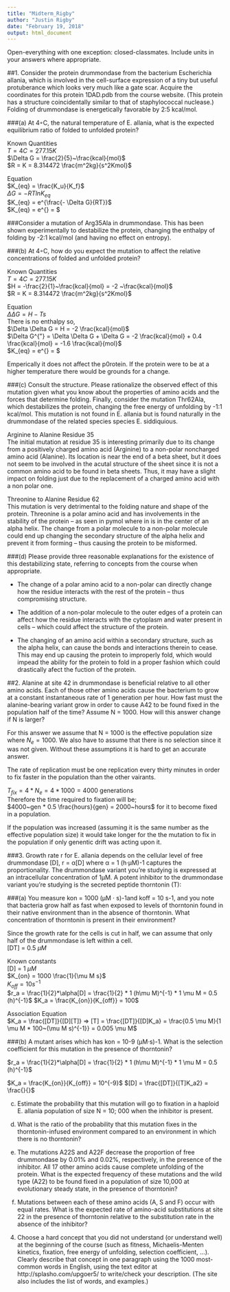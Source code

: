 ```yaml
---
title: "Midterm_Rigby"
author: "Justin Rigby"
date: "February 19, 2018"
output: html_document
---
```

Open-everything with one exception: closed-classmates. Include units in your
answers where appropriate.  
  
##1. Consider the protein drummondase from the bacterium Escherichia allania, which is involved in the cell-surface expression of a tiny but useful protuberance which looks very much like a gate scar. Acquire the coordinates for this protein 1DAD.pdb from the course website. (This protein has a structure coincidentally similar to that of staphylococcal nuclease.)  
Folding of drummondase is energetically favorable by 2:5 kcal/mol.  
  
###(a) At 4◦C, the natural temperature of E. allania, what is the expected equilibrium ratio of folded to unfolded protein?   
  
Known Quantities  
$T = 4 C = 277.15 K$  
$\Delta G = \frac{2}{5}~\frac{kcal}{mol}$  
$R = K = 8.314472 \frac{m^2kg}{s^2Kmol}$
    
Equation  
$K_{eq} = \frac{K_u}{K_f}$  
$\Delta G = -RTlnK_{eq}$  
$K_{eq} = e^{\frac{- \Delta G}{RT}}$   
$K_{eq} = e^{\frac{- 0.4}{277.15*8.314472}} = $  
  
  
###Consider a mutation of Arg35Ala in drummondase. This has been shown experimentally to destabilize the protein, changing the enthalpy of folding by -2:1 kcal/mol (and having no effect on entropy).   
  
  
###(b) At 4◦C, how do you expect the mutation to affect the relative concentrations of folded and unfolded protein?  
  
Known Quantities  
$T = 4 C = 277.15 K$  
$H = -\frac{2}{1}~\frac{kcal}{mol} = -2 ~\frac{kcal}{mol}$  
$R = K = 8.314472 \frac{m^2kg}{s^2Kmol}$  
  
Equation  
$\Delta \Delta G = H - Ts$  
There is no enthalpy so,  
$\Delta \Delta G = H = -2 \frac{kcal}{mol}$  
$\Delta G^{"} = \Delta \Delta G + \Delta G = -2 \frac{kcal}{mol} + 0.4 \frac{kcal}{mol} = -1.6 \frac{kcal}{mol}$  
$K_{eq} = e^{\frac{-1.6}{277.15*8.314472}} = $  
  
Emperically it does not affect the p0rotein. If the protein were to be at a higher temperature there would be grounds for a change.  
    
###(c) Consult the structure. Please rationalize the observed effect of this mutation given what you know about the properties of amino acids and the forces that determine folding. Finally, consider the mutation Thr62Ala, which destabilizes the protein, changing the free energy of unfolding by -1:1 kcal/mol. This mutation is not found in E. allania but is found naturally in the drummondase of the related species species E. siddiquious.  
  
Arginine to Alanine Residue 35  
The initial mutation at residue 35 is interesting primarily due to its change from a positively charged amino acid (Arginine) to a non-polar noncharged amino acid (Alanine). Its location is near the end of a beta sheet, but it does not seem to be involved in the acutal structure of the sheet since it is not a common amino acid to be found in beta sheets. Thus, it may have a slight impact on folding just due to the replacement of a charged amino acid with a non polar one.  
  
Threonine to Alanine Residue 62  
This mutation is very detrimental to the folding nature and shape of the protein. Threonine is a polar amino acid and has involvements in the stability of the protein -- as seen in pymol where in is in the center of an alpha helix. The change from a polar molecule to a non-polar molecule could end up changing the secondary structure of the alpha helix and prevent it from forming -- thus causing the protein to be misformed.  
  
  
###(d) Please provide three reasonable explanations for the existence of this destabilizing state, referring to concepts from the course when appropriate.  
  
- The change of a polar amino acid to a non-polar can directly change how the residue interacts with the rest of the protein -- thus compromising structure.

- The addition of a non-polar molecule to the outer edges of a protein can affect how the residue interacts with the cytoplasm and water present in cells -- which could affect the structure of the protein.  
  
- The changing of an amino acid within a secondary structure, such as the alpha helix, can cause the bonds and interactions therein to cease. This may end up causing the protein to improperly fold, which would impead the ability for the protein to fold in a proper fashion which could drastically afect the fuction of the protein.   
  
  
##2. Alanine at site 42 in drummondase is beneficial relative to all other amino acids. Each of those other amino acids cause the bacterium to grow at a constant instantaneous rate of 1 generation per hour. How fast must the alanine-bearing variant grow in order to cause A42 to be found fixed in the population half of the time? Assume N = 1000. How will this answer change if N is larger?  
  
For this answer we assume that N = 1000 is the effective population size where $N_e = 1000$. We also have to assume that there is no selection since it was not given. Without these assumptions it is hard to get an accurate answer.   
  
The rate of replication must be one replication every thirty minutes in order to fix faster in the population than the other vairants. 
  
$T_{fix} = 4*N_e = 4 *1000 = 4000$ generations  
Therefore the time required to fixation will be;  
$4000~gen * 0.5 \frac{hours}{gen} = 2000~hours$ for it to become fixed in a population.  
  
If the population was increased (assuming it is the same number as the effective population size) it would take longer for the the mutation to fix in the population if only genentic drift was acting upon it.  
    
###3. Growth rate r for E. allania depends on the cellular level of free drummondase [D], r = α[D] where α = 1 (h·µM)-1 captures the proportionality. The drummondase variant you’re studying is expressed at an intracellular concentration of 1µM. A potent inhibitor to the drummondase variant you’re studying is the secreted peptide thorntonin (T):  
  
  
  
###(a) You measure kon = 1000 (µM · s)-1and koff = 10 s-1, and you note that bacteria grow half as fast when exposed to levels of thorntonin found in their native environment than in the absence of thorntonin. What concentration of thorntonin is present in their environment?  
  
Since the growth rate for the cells is cut in half, we can assume that only half of the drummondase is left within a cell.  
[DT] = 0.5 $\mu M$  

Known constants    
[D] = 1 $\mu M$  
$K_{on} = 1000 \frac{1}{\mu M s}$  
$K_{off} = 10 s^{-1}$  
$r_a = \frac{1}{2}*\alpha[D] = \frac{1}{2} * 1 (h\mu M)^{-1} * 1 \mu M = 0.5 (h)^{-1}$ 
$K_a = \frac{K_{on}}{K_{off}} = 100$

Association Equation  
$K_a = \frac{[DT]}{[D][T]} => [T] = \frac{[DT]}{[D]K_a} = \frac{0.5 \mu M}{1 \mu M * 100~(\mu M s)^{-1}} = 0.005 \mu M$  
  
###(b) A mutant arises which has kon = 10-9 (µM·s)-1. What is the selection coefficient for this mutation in the presence of thorntonin?  
  
$r_a = \frac{1}{2}*\alpha[D] = \frac{1}{2} * 1 (h\mu M)^{-1} * 1 \mu M = 0.5 (h)^{-1}$ 
  
$K_a = \frac{K_{on}}{K_{off}} = 10^{-9}$
$[D] = \frac{[DT]}{[T]K_a2} = \frac{}{}$
  
  
  
(c) Estimate the probability that this mutation will go to fixation in a haploid E. allania population of size N = 10; 000 when the inhibitor is present.  
  
  
(d) What is the ratio of the probability that this mutation fixes in the thorntonin-infused environment compared to an environment in which there is no thorntonin?  
  
  
(e) The mutations A22S and A22F decrease the proportion of free drummondase by 0.01% and 0.02%, respectively, in the presence of the inhibitor. All 17 other amino acids cause complete unfolding of the protein. What is the expected frequency of these mutations and the wild type (A22) to be found fixed in a population of size 10,000 at evolutionary steady state, in the presence of thorntonin?  
  
  
(f) Mutations between each of these amino acids (A, S and F) occur with equal rates. What is the expected rate of amino-acid substitutions at site 22 in the presence of thorntonin relative to the substitution rate in the absence of the inhibitor?  
  
  
4. Choose a hard concept that you did not understand (or understand well) at the beginning of the course (such as fitness, Michaelis-Menten kinetics, fixation, free energy of unfolding, selection coefficient, ...). Clearly describe that concept in one paragraph using the 1000 most-common words in English, using the text editor at http://splasho.com/upgoer5/ to write/check your description. (The site also includes the list of words, and examples.)   
